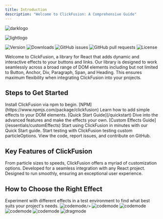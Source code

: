 ```yaml
---
title: Introduction
description: "Welcome to ClickFusion: A Comprehensive Guide"
---
```


<img
  className="hidden dark:block"
  src="/logo/dark.png"
  alt="darklogo"
  noZoom
/>

<img
  className="block dark:hidden"
  src="/logo/light.png"
  alt="lightlogo"
  noZoom
/>

<div style={{ display: 'flex', justifyContent: 'space-between', flexWrap: 'wrap' }}>
<img noZoom src="https://img.shields.io/npm/v/clickfusion?style=plastic&logo=npm&cacheSeconds=3600&link=https%3A%2F%2Fwww.npmjs.com%2Fpackage%2Fclickfusion" alt="Version" />
<img noZoom src="https://img.shields.io/npm/dt/clickfusion?style=plastic" alt="Downloads" />
<img noZoom src="https://img.shields.io/github/issues/BankkRoll/ClickFusion?style=plastic" alt="GitHub issues" />
<img noZoom src="https://img.shields.io/github/issues-pr/BankkRoll/ClickFusion?style=plastic" alt="GitHub pull requests" />
<img noZoom src="https://img.shields.io/npm/l/clickfusion?style=plastic" alt="License" />
</div>

Welcome to ClickFusion, a library for React that adds dynamic and interactive effects to your buttons and links. Our library is designed to work seamlessly across a broad range of DOM elements including but not limited to Button, Anchor, Div, Paragraph, Span, and Heading. This ensures maximum flexibility when integrating ClickFusion into your projects.

## Steps to Get Started

<Steps>
  <Step title="Installation">
    Install ClickFusion via npm to begin. [NPM](https://www.npmjs.com/package/clickfusion)
  </Step>
  <Step title="Basic Usage">
    Learn how to add simple effects to your DOM elements. [Quick Start Guide](/quickstart)
  </Step>
  <Step title="Advanced Customization">
    Dive into the advanced features and make the effects your own. [Custom Effects Guide](/essentials/customEffects)
  </Step>
</Steps>


<CardGroup cols={3}>
  <Card title="Quick Start" icon="rocket" href="/quickstart">
    Start using ClickFusion in minutes with our Quick Start guide.
  </Card>
  <Card title="Playground" icon="code" href="/playground">
    Start testing with ClickFusion testing custom particleOptions.
  </Card>
  <Card title="GitHub Repository" icon="github" href="https://github.com/BankkRoll/ClickFusion">
    View the code, report issues, and contribute on GitHub.
  </Card>
</CardGroup>

## Key Features of ClickFusion

<CardGroup cols={3}>
  <Card title="Extensive Customization" icon="palette">
    From particle sizes to speeds, ClickFusion offers a myriad of customization options.
  </Card>
  <Card title="React and Next.js Compatibility" icon="react">
    Developed for a seamless integration with any React project.
  </Card>
  <Card title="Performance Optimized" icon="gauge-circle-bolt">
    Designed to run smoothly, ensuring an exceptional user experience.
  </Card>
</CardGroup>

## How to Choose the Right Effect

<Note>
Experiment with different effects in a test environment to find what best suits your project's needs.
</Note>

<Tabs>
  <Tab title="Coolmode">
    <img
      className="block"
      src="/images/coolmode.gif"
      alt="codemode"

    />
  </Tab>
  <Tab title="Rainmode">
    <img
      className="block"
      src="/images/rainmode.gif"
      alt="codemode"
    />
  </Tab>
  <Tab title="Partymode">
    <img
      className="block"
      src="/images/partymode.gif"
      alt="codemode"
    />
  </Tab>
  <Tab title="Confettimode">
     <img
      className="block"
      src="/images/confettimode.gif"
      alt="codemode"
    />
  </Tab>
  <Tab title="Codemode">
    <img
      className="block"
      src="/images/codemode.gif"
      alt="codemode"
    />
  </Tab>
  <Tab title="Dragmode">
    <img
      className="block"
      src="/images/dragmode.gif"
      alt="dragmode"
    />
  </Tab>
</Tabs>


